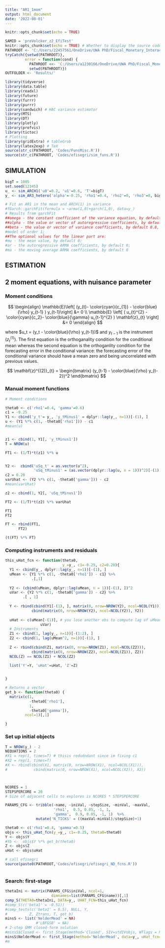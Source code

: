 ---
title: "AR1_1mom"
output: html_document
date: '2022-08-01'
---

```{r setup, include=FALSE}
knitr::opts_chunk$set(echo = TRUE)

SAMID = 'preVolcker_z2_EfiTest'
knitr::opts_chunk$set(echo = TRUE) # Whether to display the source code in the output document. 
PATHROOT <- 'C:/Users/22457561/OneDrive/UWA PhD/Fiscal_Monetary_Interaction/'
tryCatch({setwd(PATHROOT)},
         error = function(cond) { 
           PATHROOT <<- 'C:/Users/a1230166/OneDrive/UWA PhD/Fiscal_Monetary_Interaction/'
           setwd(PATHROOT)})
OUTFOLDER <- 'Results/'

library(tidyverse)
library(data.table)
library(readxl)
library(future)
library(furrr)
library(purrr)
library(sandwich) # HAC variance estimator
library(MTS)
library(DT)
library(plotly)
library(profvis)
library(tictoc)
# Plotting
library(gridExtra) # tableGrob
library(latex2exp) # TeX
source(str_c(PATHROOT, 'Codes/FunsMisc.R'))
source(str_c(PATHROOT, 'Codes/efisegri/sim_funs.R'))
```

## SIMULATION



```{r}
bigT = 1005
set.seed(12345)
u_ <- sim_ARCH1('u0'=0.2, 'u1'=0.6, 'T'=bigT)
y_ <- sim_AR3_hetero('alpha'=-0.25, 'rho1'=0.4, 'rho2'=0, 'rho3'=0, bigT, u_)[-(1:5)]

# Fit an AR1 in the mean and ARCH(1) in variance
#fGarch::garchFit(formula = ~arma(1,0)+garch(1,0), data=y_)
# Results from garchFit
##omega - the constant coefficient of the variance equation, by default 1e-6;
##alpha - the value or vector of autoregressive coefficients, by default 0.1, specifying a model #of order 1;
##beta - the value or vector of variance coefficients, by default 0.8, specifying a
#model of order 1;
##The optional values for the linear part are:
#mu - the mean value, by default 0;
#ar - the autoregressive ARMA coefficients, by default 0;
#ma - the moving average ARMA coefficients, by default 0

```

## ESTIMATION

## 2 moment equations, with nuisance parameter
### Moment conditions


$$
\begin{align}
\mathbb{E}\left[ (y_{t}- \color{cyan}{c_{1}} - \color{blue}{\rho} y_{t-1} ) y_{t-1}\right] &= 0 \\
\mathbb{E} \left[ ( u_{t}^{2} - \color{cyan}{c_2}- \color{blue}{\gamma} u_{t-1}^{2} ) \mathbf{z}_{t} \right] &= 0
\end{align}
$$

where $u_t = (y_t - \color{blue}{\rho} y_{t-1})$ and $y_{t-1}$ is the instrument ($z^{(1)}_{t}$). The first equation is the orthoganality condition for the conditional mean whereas the second equation is the orthoganlity condition for the forecasting error in the conditional variance: the forecasting error of the conditional variance should have a mean zero and being uncorrelated with previous values. 

$$
\mathbf{z}^{(2)}_{t} = 
\begin{bmatrix}
(y_{t-1} - \color{blue}{\rho} y_{t-2})^2
\end{bmatrix}
$$

### Manual moment functions
```{r}
# Moment conditions

theta0 <- c('rho1'=0.4, 'gamma'=0.6)
c1 = -0.25
Y1 <- cbind('y_t'= y_, 'y_tMinus1' = dplyr::lag(y_, n=1))[-(1), ]
u <- (Y1 %*% c(1, -theta0['rho1'])) - c1
#mean(u)


z1 <- cbind(1, Y1[, 'y_tMinus1'])
T = NROW(u)

FT1 <- (1/T)*t(z1) %*% u 


Y2 <-  cbind('uSq_t' = as.vector(u^2), 
             'uSq_tMinus1' = (as.vector(dplyr::lag(u, n = 1)))^2)[-(1), ]
c2 = 0.20
varUhat <- (Y2 %*% c(1, -theta0['gamma'])) - c2
#mean(varUhat)

z2 <- cbind(1, Y2[, 'uSq_tMinus1'])

FT2 <- (1/T)*t(z2) %*% varUhat

FT1
FT2

FT <- rbind(FT1,
      FT2)

(t(FT) %*% FT)


```

### Computing instruments and residuals
```{r}
this_uHat_fcn <- function(theta0, 
                          y_=y_, c1=-0.25, c2=0.20){
  Y1 <- cbind(y_, dplyr::lag(y_, n=1))[-(1), ]
  uMean <- {Y1 %*% c(1, -theta0['rho1']) - c1} %>%
            .[,1]
  
  Y2 <- (cbind(uMean, dplyr::lag(uMean, n = 1))[-(1), ])^2
  uVar <- {Y2 %*% c(1, -theta0['gamma']) - c2} %>%
        .[ , 1]
  
  Y <- rbind(cbind(Y1[-(1), ], matrix(0, nrow=NROW(Y2), ncol=NCOL(Y1))),
            cbind(matrix(0, nrow=NROW(Y2), ncol=NCOL(Y2)), Y2))
  
  uHat <- c(uMean[-(1)], # you lose another obs to compute lag of uMean_t
                uVar)
  # Instruments
  Z1 <- cbind(1, lag(y_, n=1))[-(1:2), ]
  Z2 <- cbind(1, lag(uMean^2, n=1))[-(1), ]
  
  Z <- rbind(cbind(Z1, matrix(0, nrow=NROW(Z1), ncol=NCOL(Z2))),
            cbind(matrix(0, nrow=NROW(Z2), ncol=NCOL(Z1)), Z2))
  NCOL(Z) == NCOL(Z1) + NCOL(Z2)
  
  list('Y'=Y, 'uHat'=uHat, 'Z'=Z)


}

# Returns a vector
get_b <- function(theta0) {
  matrix(c(1, 
           -theta0['rho1'],
           1,
           -theta0['gamma']),
         ncol=1)[,1]

}

```

### Set up initial objects

```{r}
T = NROW(y_) - 2
NEQUATIONS = 2
#X1 = rep(1, times=T) # thisis redudndant since im fixing c1
#X2 = rep(1, times=T)
#X <- rbind(cbind(X1, matrix(0, nrow=NROW(X1), ncol=NCOL(X1))),
#            cbind(matrix(0, nrow=NROW(X1), ncol=NCOL(X2)), X2))



NCORES = 1
STEPSPERCORE = 20
# Size of adjacent cells to explores is NCORES * STEPSPERCORE

PARAMS_CFG <- tribble(~name, ~iniVal, ~stepSize, ~minVal, ~maxVal,
                      'rho1',  0.5, 0.05, -1, 1,
                      'gamma',  0.9, 0.05, -1, 1)  %>%
              mutate('N_TICKS' = ((maxVal-minVal)/stepSize)+1)

theta0 <- c('rho1'=0.4, 'gamma'=0.5)
objs <- this_uHat_fcn(y_=y_, c1=-0.25, theta0=theta0)
Y <- objs$Y
#Yb <-  objs$Y %*% get_b(theta0)
Z <- objs$Z
uHat <- objs$uHat

# call efisegri
source(paste0(PATHROOT,'Codes/efisegri/efisegri_ND_fcns.R'))



```

### Search: first-stage
```{r}
thetaIni <- matrix(PARAMS_CFG$iniVal, ncol=1,
                     dimnames=list(PARAMS_CFG$name))[,1]
comp_S(THETA0=thetaIni, DATA=y_, UHAT_FCN=this_uHat_fcn)
#comp_S(c('beta1' = -0.51))
#comp_tests(c('beta1' = 0.5), NULL, Y,
#          Z, Ztrans, T, get_b)
minsS <- list('NelderMead' = NA)
              #'LBFGSB' = NA)
# 2-step GMM closed-form solution
#minsS$Closed <- first_Stage(method='Closed', SIV=stdIVobjs, WTlags = NULL)
minsS$NelderMead <- first_Stage(method='NelderMead', data=y_, uHat_fcn=this_uHat_fcn)
#m
```



